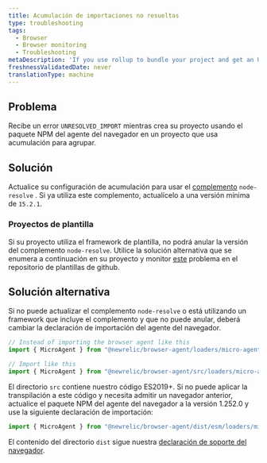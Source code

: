 ```yaml
---
title: Acumulación de importaciones no resueltas
type: troubleshooting
tags:
  - Browser
  - Browser monitoring
  - Troubleshooting
metaDescription: 'If you use rollup to bundle your project and get an UNRESOLVED_IMPORT error, you may need to update your dependencies.'
freshnessValidatedDate: never
translationType: machine
---
```


## Problema

Recibe un error `UNRESOLVED_IMPORT` mientras crea su proyecto usando el paquete NPM del agente del navegador en un proyecto que usa acumulación para agrupar.

## Solución

Actualice su configuración de acumulación para usar el [complemento](https://www.npmjs.com/package/@rollup/plugin-node-resolve) `node-resolve` . Si ya utiliza este complemento, actualícelo a una versión mínima de `15.2.1`.

### Proyectos de plantilla

Si su proyecto utiliza el framework de plantilla, no podrá anular la versión del complemento `node-resolve`. Utilice la solución alternativa que se enumera a continuación en su proyecto y monitor [este](https://github.com/ionic-team/stencil/issues/3605) problema en el repositorio de plantillas de github.

## Solución alternativa

Si no puede actualizar el complemento `node-resolve` o está utilizando un framework que incluye el complemento y que no puede anular, deberá cambiar la declaración de importación del agente del navegador.

```js
// Instead of importing the browser agent like this
import { MicroAgent } from "@newrelic/browser-agent/loaders/micro-agent";

// Import like this
import { MicroAgent } from "@newrelic/browser-agent/src/loaders/micro-agent";
```

El directorio `src` contiene nuestro código ES2019+. Si no puede aplicar la transpilación a este código y necesita admitir un navegador anterior, actualice el paquete NPM del agente del navegador a la versión 1.252.0 y use la siguiente declaración de importación:

```js
import { MicroAgent } from "@newrelic/browser-agent/dist/esm/loaders/micro-agent";
```

El contenido del directorio `dist` sigue nuestra [declaración de soporte del navegador](/docs/browser/new-relic-browser/getting-started/compatibility-requirements-browser-monitoring/#browser-types).